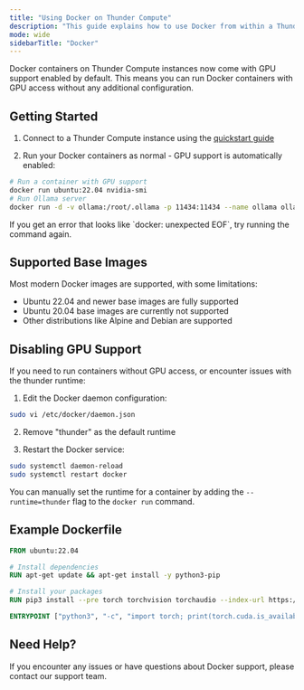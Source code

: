 ```yaml
---
title: "Using Docker on Thunder Compute"
description: "This guide explains how to use Docker from within a Thunder Compute instance"
mode: wide
sidebarTitle: "Docker"
---
```


Docker containers on Thunder Compute instances now come with GPU support enabled by default. This means you can run Docker containers with GPU access without any additional configuration.

## Getting Started

1. Connect to a Thunder Compute instance using the [quickstart guide](https://docs.thundercompute.com/docs/quickstart)

2. Run your Docker containers as normal - GPU support is automatically enabled:

```bash
# Run a container with GPU support
docker run ubuntu:22.04 nvidia-smi
# Run Ollama server
docker run -d -v ollama:/root/.ollama -p 11434:11434 --name ollama ollama/ollama
```

<Note>
  If you get an error that looks like `docker: unexpected EOF`, try running the
  command again.
</Note>

## Supported Base Images

Most modern Docker images are supported, with some limitations:

- Ubuntu 22.04 and newer base images are fully supported
- Ubuntu 20.04 base images are currently not supported
- Other distributions like Alpine and Debian are supported

## Disabling GPU Support

If you need to run containers without GPU access, or encounter issues with the thunder runtime:

1. Edit the Docker daemon configuration:

```bash
sudo vi /etc/docker/daemon.json
```

2. Remove "thunder" as the default runtime

3. Restart the Docker service:

```bash
sudo systemctl daemon-reload
sudo systemctl restart docker
```

You can manually set the runtime for a container by adding the `--runtime=thunder` flag to the `docker run` command.

## Example Dockerfile

```dockerfile
FROM ubuntu:22.04

# Install dependencies
RUN apt-get update && apt-get install -y python3-pip

# Install your packages
RUN pip3 install --pre torch torchvision torchaudio --index-url https://download.pytorch.org/whl/nightly/cu126

ENTRYPOINT ["python3", "-c", "import torch; print(torch.cuda.is_available())"]
```

## Need Help?

If you encounter any issues or have questions about Docker support, please contact our support team.
